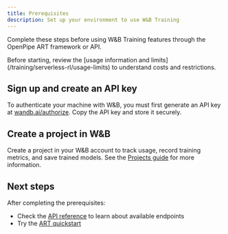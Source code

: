 ```yaml
---
title: Prerequisites
description: Set up your environment to use W&B Training
---
```


Complete these steps before using W&B Training features through the OpenPipe ART framework or API.

<Tip>
Before starting, review the [usage information and limits](/training/serverless-rl/usage-limits) to understand costs and restrictions.
</Tip>

## Sign up and create an API key

To authenticate your machine with W&B, you must first generate an API key at [wandb.ai/authorize](https://wandb.ai/authorize). Copy the API key and store it securely.

## Create a project in W&B

Create a project in your W&B account to track usage, record training metrics, and save trained models. See the [Projects guide](https://docs.wandb.ai/models/track/project-page) for more information.

## Next steps

After completing the prerequisites:

* Check the [API reference](/training/api-reference) to learn about available endpoints
* Try the [ART quickstart](https://art.openpipe.ai/getting-started/quick-start)
